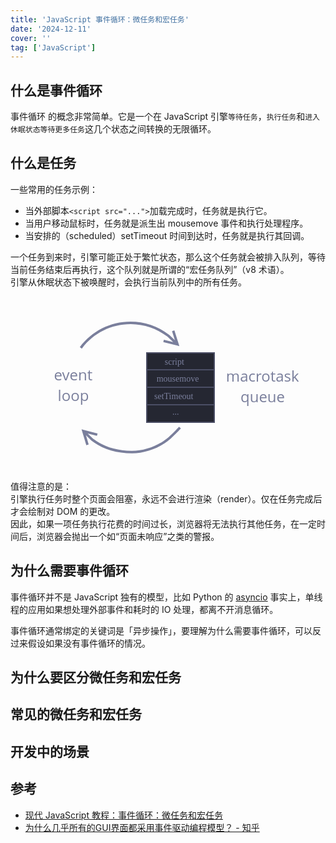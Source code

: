 ```yaml
---
title: 'JavaScript 事件循环：微任务和宏任务'
date: '2024-12-11'
cover: ''
tag: ['JavaScript']
---
```


## 什么是事件循环
事件循环 的概念非常简单。它是一个在 JavaScript 引擎`等待任务`，`执行任务`和`进入休眠状态等待更多任务`这几个状态之间转换的无限循环。  

## 什么是任务
一些常用的任务示例： 
- 当外部脚本`<script src="...">`加载完成时，任务就是执行它。  
- 当用户移动鼠标时，任务就是派生出 mousemove 事件和执行处理程序。  
- 当安排的（scheduled）setTimeout 时间到达时，任务就是执行其回调。  

一个任务到来时，引擎可能正处于繁忙状态，那么这个任务就会被排入队列，等待当前任务结束后再执行，这个队列就是所谓的“宏任务队列”（v8 术语）。  
引擎从休眠状态下被唤醒时，会执行当前队列中的所有任务。  

<svg xmlns="http://www.w3.org/2000/svg" width="479" height="279" viewBox="0 0 479 279"><defs><style>@import url(https://fonts.googleapis.com/css?family=Open+Sans:bold,italic,bolditalic%7CPT+Mono);@font-face{font-family:'PT Mono';font-weight:700;font-style:normal;src:local('PT MonoBold'),url(/font/PTMonoBold.woff2) format('woff2'),url(/font/PTMonoBold.woff) format('woff'),url(/font/PTMonoBold.ttf) format('truetype')}</style></defs><g id="promise" fill="none" fill-rule="evenodd" stroke="none" stroke-width="1"><g id="eventLoop.svg"><path id="Rectangle-1-Copy-5" fill="#252732" stroke="#4b4e65" stroke-width="2" d="M218 173h108v28H218z"/><text id="..." fill="#7a7f9c" font-family="PTMono-Regular, PT Mono" font-size="14" font-weight="normal"><tspan x="258.9" y="189">...</tspan></text><path id="Rectangle-1-Copy-6" fill="#252732" stroke="#4b4e65" stroke-width="2" d="M218 90h108v28H218z"/><path id="Rectangle-1-Copy-8" fill="#252732" stroke="#4b4e65" stroke-width="2" d="M218 117h108v28H218z"/><text id="mousemove" fill="#7a7f9c" font-family="PTMono-Regular, PT Mono" font-size="14" font-weight="normal"><tspan x="233.7" y="136">mousemove</tspan></text><path id="Rectangle-1-Copy-9" fill="#252732" stroke="#4b4e65" stroke-width="2" d="M218 145h108v28H218z"/><text id="script" fill="#7a7f9c" font-family="PTMono-Regular, PT Mono" font-size="14" font-weight="normal"><tspan x="246.8" y="109">script</tspan></text><text id="event-loop" fill="#7a7f9c" font-family="OpenSans-Regular, Open Sans" font-size="24" font-weight="normal"><tspan x="69.422" y="134">event</tspan> <tspan x="75.615" y="167">loop</tspan></text><text id="macrotask-queue" fill="#7a7f9c" font-family="OpenSans-Regular, Open Sans" font-size="24" font-weight="normal"><tspan x="344.871" y="136">macrotask</tspan> <tspan x="367.951" y="169">queue</tspan></text><path id="Path" fill="#7a7f9c" fill-rule="nonzero" d="M192 40c22.467 0 43.818 7.359 61.285 20.712l.622.479.143.122 8.961 8.422-4.584-14.61 3.817-1.197 6.869 21.895 1.064 3.392-3.452-.852-22.278-5.5.959-3.883 14.864 3.669-8.886-8.352-.55-.424c-16.564-12.656-36.757-19.698-58.036-19.87L192 44c-30.748 0-59.095 14.403-77.315 38.412l-.549.73-3.208-2.387C129.87 55.303 159.664 40 192 40z"/><path id="Path-Copy-2" fill="#7a7f9c" fill-rule="nonzero" d="M269.882 208.148l2.823 2.834-.366.365a533.245 533.245 0 00-3.982 4.033l-.333.34c-9.922 10.12-14.79 14.544-22.017 19.272-15.185 9.934-34.01 15.688-51.594 15.688-25.222 0-47.144-6.827-64.077-19.673l-.589-.45-.089-.07-.08-.078-8.854-8.581 4.36 14.68-3.835 1.138-6.532-21.998-1.012-3.409 3.439.906 22.19 5.841-1.018 3.868-14.808-3.898 8.766 8.497.488.374c16.02 12.15 36.782 18.698 60.792 18.85l.859.003c16.796 0 34.862-5.522 49.404-15.035 6.911-4.521 11.624-8.806 21.35-18.725l.334-.34a633.126 633.126 0 013.46-3.511l.736-.736.185-.185z"/><text id="setTimeout" fill="#7a7f9c" font-family="PTMono-Regular, PT Mono" font-size="14" font-weight="normal"><tspan x="230" y="164">setTimeout</tspan></text></g></g></svg>

值得注意的是：  
引擎执行任务时整个页面会阻塞，永远不会进行渲染（render）。仅在任务完成后才会绘制对 DOM 的更改。  
因此，如果一项任务执行花费的时间过长，浏览器将无法执行其他任务，在一定时间后，浏览器会抛出一个如“页面未响应”之类的警报。  

## 为什么需要事件循环
事件循环并不是 JavaScript 独有的模型，比如 Python 的 [asyncio](https://docs.python.org/3/library/asyncio.html)
事实上，单线程的应用如果想处理外部事件和耗时的 IO 处理，都离不开消息循环。

事件循环通常绑定的关键词是「异步操作」，要理解为什么需要事件循环，可以反过来假设如果没有事件循环的情况。  

## 为什么要区分微任务和宏任务

## 常见的微任务和宏任务

## 开发中的场景

## 参考
- [现代 JavaScript 教程：事件循环：微任务和宏任务](https://zh.javascript.info/event-loop)
- [为什么几乎所有的GUI界面都采用事件驱动编程模型？ - 知乎](https://www.zhihu.com/question/26805116/answer/34124946)